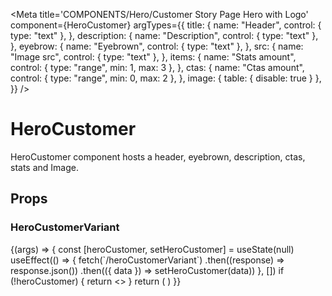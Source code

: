 
<Meta
  title='COMPONENTS/Hero/Customer Story Page Hero with Logo'
  component={HeroCustomer}
  argTypes={{
    title: {
      name: "Header",
      control: { type: "text" },
    },
    description: {
      name: "Description",
      control: { type: "text" },
    },
    eyebrow: {
      name: "Eyebrown",
      control: { type: "text" },
    },
    src: {
      name: "Image src",
      control: { type: "text" },
    },
    items: {
      name: "Stats amount",
      control: { type: "range", min: 1, max: 3 },
    },
    ctas: {
      name: "Ctas amount",
      control: { type: "range", min: 0, max: 2 },
    },
    image: { table: { disable: true } },
  }}
/>

# HeroCustomer

HeroCustomer component hosts a header, eyebrown, description, ctas, stats and Image.

## Props

<Props of={HeroCustomer} />

### HeroCustomerVariant

<Preview>
  <Story
    name='Customer Story Page Hero with Logo'
    args={{ variant: "no_stats", ctas: 2 }}
  >
    {(args) => {
      const [heroCustomer, setHeroCustomer] = useState(null)
      useEffect(() => {
        fetch(`/heroCustomerVariant`)
          .then((response) => response.json())
          .then(({ data }) => setHeroCustomer(data))
      }, [])
      if (!heroCustomer) {
        return <></>
      }
      return (
        <Wrapper>
          <HeroCustomer
            variant={args.variant}
            logo={heroCustomer.logo}
            title={args.title || heroCustomer.title}
            description={args.description || heroCustomer.text}
            image={{
              src: args.src || heroCustomer.image.src,
              alt: heroCustomer.image.alt,
            }}
            ctas={heroCustomer.ctas.slice(0, args.ctas)}
          />
        </Wrapper>
      )
    }}
  </Story>
</Preview>
